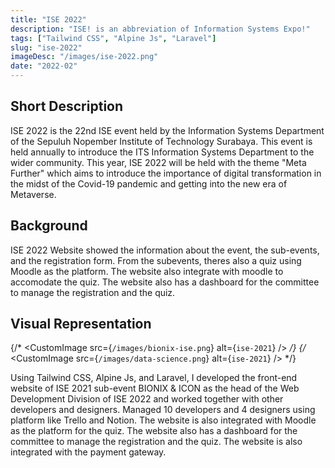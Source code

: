```yaml
---
title: "ISE 2022"
description: "ISE! is an abbreviation of Information Systems Expo!"
tags: ["Tailwind CSS", "Alpine Js", "Laravel"]
slug: "ise-2022"
imageDesc: "/images/ise-2022.png"
date: "2022-02"
---
```


## Short Description

ISE 2022 is the 22nd ISE event held by the Information Systems Department of the Sepuluh Nopember Institute of Technology Surabaya. This event is held annually to introduce the ITS Information Systems Department to the wider community. This year, ISE 2022 will be held with the theme "Meta Further" which aims to introduce the importance of digital transformation in the midst of the Covid-19 pandemic and getting into the new era of Metaverse.

## Background

ISE 2022 Website showed the information about the event, the sub-events, and the registration form. From the subevents, theres also a quiz using Moodle as the platform. The website also integrate with moodle to accomodate the quiz. The website also has a dashboard for the committee to manage the registration and the quiz.

## Visual Representation

{/* <CustomImage src={`/images/bionix-ise.png`} alt={`ise-2021`} /> */}
{/* <CustomImage src={`/images/data-science.png`} alt={`ise-2021`} /> */}

Using Tailwind CSS, Alpine Js, and Laravel, I developed the front-end website of ISE 2021 sub-event BIONIX & ICON as the head of the Web Development Division of ISE 2022 and worked together with other developers and designers. Managed 10 developers and 4 designers using platform like Trello and Notion. The website is also integrated with Moodle as the platform for the quiz. The website also has a dashboard for the committee to manage the registration and the quiz. The website is also integrated with the payment gateway.
